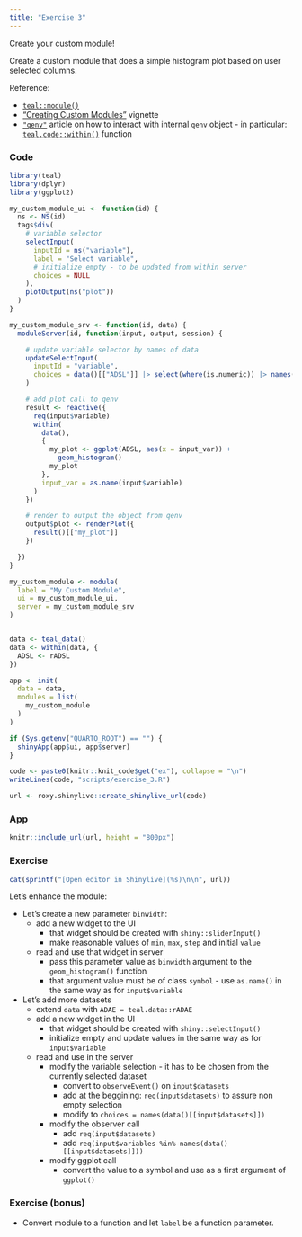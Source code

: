 ```yaml
---
title: "Exercise 3"
---
```


Create your custom module!

Create a custom module that does a simple histogram plot based on user selected columns.

Reference:

- [`teal::module()`](https://insightsengineering.github.io/teal/latest-tag/reference/teal_modules.html)
- ["Creating Custom Modules"](https://insightsengineering.github.io/teal/latest-tag/articles/creating-custom-modules.html) vignette
- [`"qenv"`](https://insightsengineering.github.io/teal.code/latest-tag/articles/qenv.html) article on how to interact with internal `qenv` object - in particular: [`teal.code::within()`](https://insightsengineering.github.io/teal.code/latest-tag/reference/qenv.html) function

### Code

```r
library(teal)
library(dplyr)
library(ggplot2)

my_custom_module_ui <- function(id) {
  ns <- NS(id)
  tags$div(
    # variable selector
    selectInput(
      inputId = ns("variable"),
      label = "Select variable",
      # initialize empty - to be updated from within server
      choices = NULL
    ),
    plotOutput(ns("plot"))
  )
}

my_custom_module_srv <- function(id, data) {
  moduleServer(id, function(input, output, session) {

    # update variable selector by names of data
    updateSelectInput(
      inputId = "variable",
      choices = data()[["ADSL"]] |> select(where(is.numeric)) |> names()
    )

    # add plot call to qenv
    result <- reactive({
      req(input$variable)
      within(
        data(),
        {
          my_plot <- ggplot(ADSL, aes(x = input_var)) +
            geom_histogram()
          my_plot
        },
        input_var = as.name(input$variable)
      )
    })

    # render to output the object from qenv
    output$plot <- renderPlot({
      result()[["my_plot"]]
    })

  })
}

my_custom_module <- module(
  label = "My Custom Module",
  ui = my_custom_module_ui,
  server = my_custom_module_srv
)


data <- teal_data()
data <- within(data, {
  ADSL <- rADSL
})

app <- init(
  data = data,
  modules = list(
    my_custom_module
  )
)

if (Sys.getenv("QUARTO_ROOT") == "") {
  shinyApp(app$ui, app$server)
}
```

```r
code <- paste0(knitr::knit_code$get("ex"), collapse = "\n")
writeLines(code, "scripts/exercise_3.R")
```

```r
url <- roxy.shinylive::create_shinylive_url(code)
```

### App

```r
knitr::include_url(url, height = "800px")
```

### Exercise

```r
cat(sprintf("[Open editor in Shinylive](%s)\n\n", url))
```

Let's enhance the module:

- Let's create a new parameter `binwidth`:
  - add a new widget to the UI
    - that widget should be created with `shiny::sliderInput()`
    - make reasonable values of `min`, `max`, `step` and initial `value`
  - read and use that widget in server
    - pass this parameter value as `binwidth` argument to the `geom_histogram()` function
    - that argument value must be of class `symbol` - use `as.name()` in the same way as for `input$variable`

- Let's add more datasets
  - extend `data` with `ADAE = teal.data::rADAE`
  - add a new widget in the UI
    - that widget should be created with `shiny::selectInput()`
    - initialize empty and update values in the same way as for `input$variable`
  - read and use in the server
    - modify the variable selection - it has to be chosen from the currently selected dataset
      - convert to `observeEvent()` on `input$datasets`
      - add at the beggining: `req(input$datasets)` to assure non empty selection
      - modify to `choices = names(data()[[input$datasets]])`
    - modify the observer call
      - add `req(input$datasets)`
      - add `req(input$variables %in% names(data()[[input$datasets]]))`
    - modify ggplot call
      - convert the value to a symbol and use as a first argument of `ggplot()`

### Exercise (bonus)
- Convert module to a function and let `label` be a function parameter.
